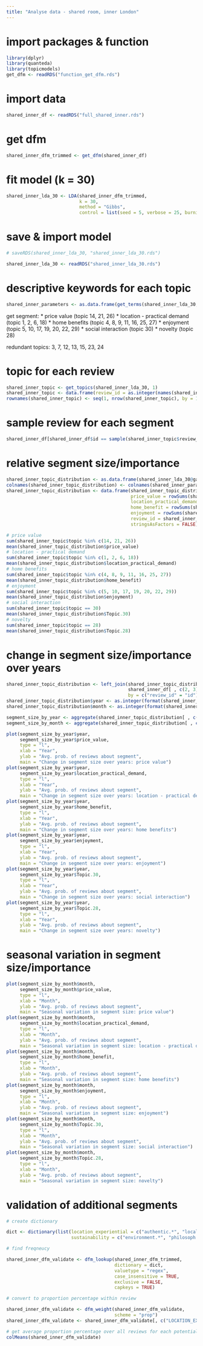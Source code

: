 ```yaml
---
title: "Analyse data - shared room, inner London"
---
```


# import packages & function

```r
library(dplyr)
library(quanteda)
library(topicmodels)
get_dfm <- readRDS("function_get_dfm.rds")
```

# import data

```r
shared_inner_df <- readRDS("full_shared_inner.rds")
```

# get dfm

```r
shared_inner_dfm_trimmed <- get_dfm(shared_inner_df)
```

# fit model (k = 30)

```r
shared_inner_lda_30 <- LDA(shared_inner_dfm_trimmed, 
                           k = 30, 
                           method = "Gibbs", 
                           control = list(seed = 5, verbose = 25, burnin = 100, iter = 500))
```

# save & import model

```r
# saveRDS(shared_inner_lda_30, "shared_inner_lda_30.rds")

shared_inner_lda_30 <- readRDS("shared_inner_lda_30.rds")
```

# descriptive keywords for each topic

```r
shared_inner_parameters <- as.data.frame(get_terms(shared_inner_lda_30, 20), stringsAsFactors = FALSE)
```

get segment:
* price value (topic 14, 21, 26)
* location - practical demand (topic 1, 2, 6, 18)
* home benefits (topic 4, 8, 9, 11, 16, 25, 27)
* enjoyment (topic 5, 10, 17, 19, 20, 22, 29)
* social interaction (topic 30)
* novelty (topic 28)

redundant topics: 3, 7, 12, 13, 15, 23, 24

# topic for each review

```r
shared_inner_topic <- get_topics(shared_inner_lda_30, 1)
shared_inner_topic <- data.frame(review_id = as.integer(names(shared_inner_topic)), topic = shared_inner_topic, stringsAsFactors = FALSE)
rownames(shared_inner_topic) <- seq(1, nrow(shared_inner_topic), by = 1)
```

# sample review for each segment

```r
shared_inner_df[shared_inner_df$id == sample(shared_inner_topic$review_id[shared_inner_topic$topic == 30], 1), 5]
```

# relative segment size/importance

```r
shared_inner_topic_distribution <- as.data.frame(shared_inner_lda_30@gamma, stringsAsFactors = FALSE)
colnames(shared_inner_topic_distribution) <- colnames(shared_inner_parameters)
shared_inner_topic_distribution <- data.frame(shared_inner_topic_distribution, 
                                              price_value = rowSums(shared_inner_topic_distribution[ , c(14, 21, 26)]), 
                                              location_practical_demand = rowSums(shared_inner_topic_distribution[ , c(1, 2, 6, 18)]), 
                                              home_benefit = rowSums(shared_inner_topic_distribution[ , c(4, 8, 9, 11, 16, 25, 27)]), 
                                              enjoyment = rowSums(shared_inner_topic_distribution[ , c(5, 10, 17, 19, 20, 22, 29)]), 
                                              review_id = shared_inner_topic$review_id, 
                                              stringsAsFactors = FALSE)

# price value
sum(shared_inner_topic$topic %in% c(14, 21, 26))
mean(shared_inner_topic_distribution$price_value)
# location - practical demand
sum(shared_inner_topic$topic %in% c(1, 2, 6, 18))
mean(shared_inner_topic_distribution$location_practical_demand)
# home benefits
sum(shared_inner_topic$topic %in% c(4, 8, 9, 11, 16, 25, 27))
mean(shared_inner_topic_distribution$home_benefit)
# enjoyment
sum(shared_inner_topic$topic %in% c(5, 10, 17, 19, 20, 22, 29))
mean(shared_inner_topic_distribution$enjoyment)
# social interaction
sum(shared_inner_topic$topic == 30)
mean(shared_inner_topic_distribution$Topic.30)
# novelty
sum(shared_inner_topic$topic == 28)
mean(shared_inner_topic_distribution$Topic.28)
```

# change in segment size/importance over years

```r
shared_inner_topic_distribution <- left_join(shared_inner_topic_distribution, 
                                             shared_inner_df[ , c(2, 3)], 
                                             by = c("review_id" = "id"))
shared_inner_topic_distribution$year <- as.integer(format(shared_inner_topic_distribution$date, "%Y"))
shared_inner_topic_distribution$month <- as.integer(format(shared_inner_topic_distribution$date, "%m"))

segment_size_by_year <- aggregate(shared_inner_topic_distribution[ , c(31, 32, 33, 34, 30, 28)], by = list(year = shared_inner_topic_distribution$year), FUN = mean)
segment_size_by_month <- aggregate(shared_inner_topic_distribution[ , c(31, 32, 33, 34, 30, 28)], by = list(month = shared_inner_topic_distribution$month), FUN = mean)

plot(segment_size_by_year$year, 
     segment_size_by_year$price_value, 
     type = "l", 
     xlab = "Year", 
     ylab = "Avg. prob. of reviews about segment",
     main = "Change in segment size over years: price value")
plot(segment_size_by_year$year, 
     segment_size_by_year$location_practical_demand, 
     type = "l", 
     xlab = "Year", 
     ylab = "Avg. prob. of reviews about segment",
     main = "Change in segment size over years: location - practical demand")
plot(segment_size_by_year$year, 
     segment_size_by_year$home_benefit, 
     type = "l", 
     xlab = "Year", 
     ylab = "Avg. prob. of reviews about segment",
     main = "Change in segment size over years: home benefits")
plot(segment_size_by_year$year, 
     segment_size_by_year$enjoyment, 
     type = "l", 
     xlab = "Year", 
     ylab = "Avg. prob. of reviews about segment",
     main = "Change in segment size over years: enjoyment")
plot(segment_size_by_year$year, 
     segment_size_by_year$Topic.30, 
     type = "l", 
     xlab = "Year", 
     ylab = "Avg. prob. of reviews about segment",
     main = "Change in segment size over years: social interaction")
plot(segment_size_by_year$year, 
     segment_size_by_year$Topic.28, 
     type = "l", 
     xlab = "Year", 
     ylab = "Avg. prob. of reviews about segment",
     main = "Change in segment size over years: novelty")
```

# seasonal variation in segment size/importance

```r
plot(segment_size_by_month$month, 
     segment_size_by_month$price_value, 
     type = "l", 
     xlab = "Month", 
     ylab = "Avg. prob. of reviews about segment",
     main = "Seasonal variation in segment size: price value")
plot(segment_size_by_month$month, 
     segment_size_by_month$location_practical_demand, 
     type = "l", 
     xlab = "Month", 
     ylab = "Avg. prob. of reviews about segment",
     main = "Seasonal variation in segment size: location - practical demand")
plot(segment_size_by_month$month, 
     segment_size_by_month$home_benefit, 
     type = "l", 
     xlab = "Month", 
     ylab = "Avg. prob. of reviews about segment",
     main = "Seasonal variation in segment size: home benefits")
plot(segment_size_by_month$month, 
     segment_size_by_month$enjoyment, 
     type = "l", 
     xlab = "Month", 
     ylab = "Avg. prob. of reviews about segment",
     main = "Seasonal variation in segment size: enjoyment")
plot(segment_size_by_month$month, 
     segment_size_by_month$Topic.30, 
     type = "l", 
     xlab = "Month", 
     ylab = "Avg. prob. of reviews about segment",
     main = "Seasonal variation in segment size: social interaction")
plot(segment_size_by_month$month, 
     segment_size_by_month$Topic.28, 
     type = "l", 
     xlab = "Month", 
     ylab = "Avg. prob. of reviews about segment",
     main = "Seasonal variation in segment size: novelty")
```

# validation of additional segments

```r
# create dictionary

dict <- dictionary(list(location_experiential = c("authentic.*", "local.*", "residen.*", "communit.*", "culture.*", "town", "real", "cottage", "village"), 
                        sustainability = c("environment.*", "philosoph.*", "material", "materials", "develop.*", "support.*", "economy", "sustainab.*", "resource.*")))

# find freqneucy

shared_inner_dfm_validate <- dfm_lookup(shared_inner_dfm_trimmed, 
                                        dictionary = dict, 
                                        valuetype = "regex", 
                                        case_insensitive = TRUE, 
                                        exclusive = FALSE, 
                                        capkeys = TRUE)

# convert to proportion percentage within review

shared_inner_dfm_validate <- dfm_weight(shared_inner_dfm_validate, 
                                        scheme = "prop")
shared_inner_dfm_validate <- shared_inner_dfm_validate[, c("LOCATION_EXPERIENTIAL", "SUSTAINABILITY")]

# get average proportion percentage over all reviews for each potential segment
colMeans(shared_inner_dfm_validate)
```